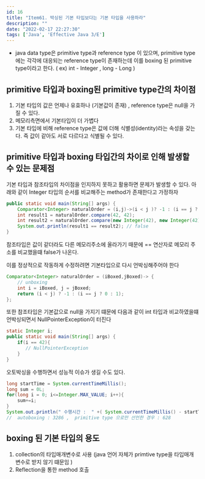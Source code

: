 ```yaml
---
id: 16
title: "Item61. 박싱된 기본 타입보다는 기본 타입을 사용하라"
description: ""
date: "2022-02-17 22:27:30"
tags: ['Java', 'Effective Java 3/E']
---
```

- java data type은 primitive type과 reference type 이 있으며, primitive type 에는 각각에 대응되는 reference type이 존재하는데 이를 boxing 된 primitive type이라고 한다.
( ex) int - Integer , long - Long ) 

## primitive 타입과 boxing된 primitive type간의 차이점

1. 기본 타입의 값은 언제나 유효하나 (기본값이 존재) , reference type은 null을 가질 수 있다.
2. 메모리측면에서 기본타입이 더 가볍다
3. 기본 타입에 비해 reference type은 값에 더해 식별성(identity)라는 속성을 갖는다. 즉 값이 같아도 서로 다르다고 식별될 수 있다. 



## primitive 타입과 boxing 타입간의 차이로 인해 발생할 수 있는 문제점 

기본 타입과 참조타입의 차이점을 인지하지 못하고 활용하면 문제가 발생할 수 있다. 아래와 같이 Integer 타입의 순서를 비교해주는 method가 존재한다고 가정하자

```java
public static void main(String[] args) {
    Comparator<Integer> naturalOrder = (i,j)->(i < j )? -1 : (i == j ? 0 :1);
    int result1 = naturalOrder.compare(42, 42);
    int result2 = naturalOrder.compare(new Integer(42), new Integer(42));
    System.out.println(result1 == result2); // false
}
```
참조타입은 값이 같더라도 다른 메모리주소에 올라가기 때문에 == 연산자로 메모리 주소를 비교했을떄 false가 나온다. 

이를 정상적으로 작동하게 수정하려면 기본타입으로 다시 언박싱해주어야 한다
```java
Comparator<Integer> naturalOrder = (iBoxed,jBoxed)-> {
    // unboxing 
    int i = iBoxed, j = jBoxed;
    return (i < j) ? -1 : (i == j ? 0 : 1);
};
```

또한 참조타입은 기본값으로 null을 가지기 떄문에 다음과 같이 int 타입과 비교하였을떄 언박싱되면서 NullPointerException이 터진다

```java
static Integer i;
public static void main(String[] args) {
    if(i == 42){
       // NullPointerException
    }
}
```

오토박싱을 수행하면서 성능적 이슈가 생길 수도 있다. 

```java
long startTime = System.currentTimeMillis();
long sum = 0L;
for(long i = 0; i<=Integer.MAX_VALUE; i++){
    sum+=i;
}
System.out.println(" 수행시간 :  " +( System.currentTimeMillis() - startTime));
//  autoboxing : 3286 ,  primitive type 으로만 선언한 경우 : 628
```

## boxing 된 기본 타입의 용도

1. collection의 타입매개변수로 사용 (java 언어 자체가 primtive type을 타입매개변수로 받지 않기 떄문임 )
2. Reflection을 통한 method 호출